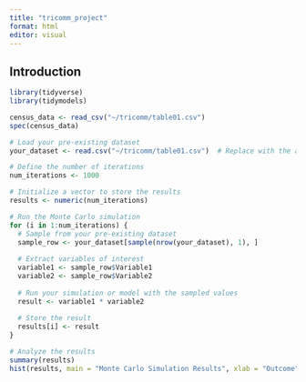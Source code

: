 ```yaml
---
title: "tricomm_project"
format: html
editor: visual
---
```


## Introduction

```r
library(tidyverse)
library(tidymodels)
```

```r
census_data <- read_csv("~/tricomm/table01.csv")
spec(census_data)
```

```r
# Load your pre-existing dataset
your_dataset <- read.csv("~/tricomm/table01.csv")  # Replace with the actual path

# Define the number of iterations
num_iterations <- 1000

# Initialize a vector to store the results
results <- numeric(num_iterations)

# Run the Monte Carlo simulation
for (i in 1:num_iterations) {
  # Sample from your pre-existing dataset
  sample_row <- your_dataset[sample(nrow(your_dataset), 1), ]
  
  # Extract variables of interest
  variable1 <- sample_row$Variable1
  variable2 <- sample_row$Variable2
  
  # Run your simulation or model with the sampled values
  result <- variable1 * variable2
  
  # Store the result
  results[i] <- result
}

# Analyze the results
summary(results)
hist(results, main = "Monte Carlo Simulation Results", xlab = "Outcome")
```
